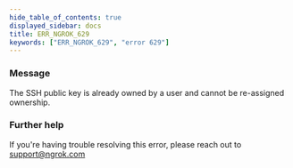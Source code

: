 ```yaml
---
hide_table_of_contents: true
displayed_sidebar: docs
title: ERR_NGROK_629
keywords: ["ERR_NGROK_629", "error 629"]
---
```


### Message

The SSH public key is already owned by a user and cannot be re-assigned ownership.

### Further help

If you're having trouble resolving this error, please reach out to [support@ngrok.com](mailto:support@ngrok.com?subject=Help%20with%20ERR_NGROK_629)
